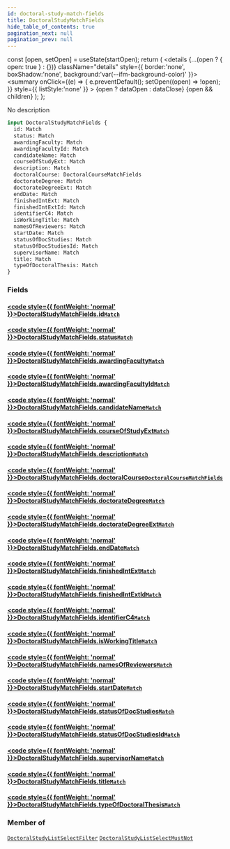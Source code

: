 ```yaml
---
id: doctoral-study-match-fields
title: DoctoralStudyMatchFields
hide_table_of_contents: true
pagination_next: null
pagination_prev: null
---
```







  const [open, setOpen] = useState(startOpen);
  return (
    <details {...(open ? { open: true } : {})} className="details" style={{ border:'none', boxShadow:'none', background:'var(--ifm-background-color)' }}>
      <summary
        onClick={(e) => {
          e.preventDefault();
          setOpen((open) => !open);
        }}
        style={{ listStyle:'none' }}
      >
      {open ? dataOpen : dataClose}
      </summary>
      {open && children}
    </details>
  );
};




No description


```graphql
input DoctoralStudyMatchFields {
  id: Match
  status: Match
  awardingFaculty: Match
  awardingFacultyId: Match
  candidateName: Match
  courseOfStudyExt: Match
  description: Match
  doctoralCourse: DoctoralCourseMatchFields
  doctorateDegree: Match
  doctorateDegreeExt: Match
  endDate: Match
  finishedIntExt: Match
  finishedIntExtId: Match
  identifierC4: Match
  isWorkingTitle: Match
  namesOfReviewers: Match
  startDate: Match
  statusOfDocStudies: Match
  statusOfDocStudiesId: Match
  supervisorName: Match
  title: Match
  typeOfDoctoralThesis: Match
}
```




### Fields

#### [<code style={{ fontWeight: 'normal' }}>DoctoralStudyMatchFields.<b>id</b></code>](#)<Bullet />[`Match`](/cris/inputs/match) <Badge class="secondary" text="input"/>
> 
> 

#### [<code style={{ fontWeight: 'normal' }}>DoctoralStudyMatchFields.<b>status</b></code>](#)<Bullet />[`Match`](/cris/inputs/match) <Badge class="secondary" text="input"/>
> 
> 

#### [<code style={{ fontWeight: 'normal' }}>DoctoralStudyMatchFields.<b>awardingFaculty</b></code>](#)<Bullet />[`Match`](/cris/inputs/match) <Badge class="secondary" text="input"/>
> 
> 

#### [<code style={{ fontWeight: 'normal' }}>DoctoralStudyMatchFields.<b>awardingFacultyId</b></code>](#)<Bullet />[`Match`](/cris/inputs/match) <Badge class="secondary" text="input"/>
> 
> 

#### [<code style={{ fontWeight: 'normal' }}>DoctoralStudyMatchFields.<b>candidateName</b></code>](#)<Bullet />[`Match`](/cris/inputs/match) <Badge class="secondary" text="input"/>
> 
> 

#### [<code style={{ fontWeight: 'normal' }}>DoctoralStudyMatchFields.<b>courseOfStudyExt</b></code>](#)<Bullet />[`Match`](/cris/inputs/match) <Badge class="secondary" text="input"/>
> 
> 

#### [<code style={{ fontWeight: 'normal' }}>DoctoralStudyMatchFields.<b>description</b></code>](#)<Bullet />[`Match`](/cris/inputs/match) <Badge class="secondary" text="input"/>
> 
> 

#### [<code style={{ fontWeight: 'normal' }}>DoctoralStudyMatchFields.<b>doctoralCourse</b></code>](#)<Bullet />[`DoctoralCourseMatchFields`](/cris/inputs/doctoral-course-match-fields) <Badge class="secondary" text="input"/>
> 
> 

#### [<code style={{ fontWeight: 'normal' }}>DoctoralStudyMatchFields.<b>doctorateDegree</b></code>](#)<Bullet />[`Match`](/cris/inputs/match) <Badge class="secondary" text="input"/>
> 
> 

#### [<code style={{ fontWeight: 'normal' }}>DoctoralStudyMatchFields.<b>doctorateDegreeExt</b></code>](#)<Bullet />[`Match`](/cris/inputs/match) <Badge class="secondary" text="input"/>
> 
> 

#### [<code style={{ fontWeight: 'normal' }}>DoctoralStudyMatchFields.<b>endDate</b></code>](#)<Bullet />[`Match`](/cris/inputs/match) <Badge class="secondary" text="input"/>
> 
> 

#### [<code style={{ fontWeight: 'normal' }}>DoctoralStudyMatchFields.<b>finishedIntExt</b></code>](#)<Bullet />[`Match`](/cris/inputs/match) <Badge class="secondary" text="input"/>
> 
> 

#### [<code style={{ fontWeight: 'normal' }}>DoctoralStudyMatchFields.<b>finishedIntExtId</b></code>](#)<Bullet />[`Match`](/cris/inputs/match) <Badge class="secondary" text="input"/>
> 
> 

#### [<code style={{ fontWeight: 'normal' }}>DoctoralStudyMatchFields.<b>identifierC4</b></code>](#)<Bullet />[`Match`](/cris/inputs/match) <Badge class="secondary" text="input"/>
> 
> 

#### [<code style={{ fontWeight: 'normal' }}>DoctoralStudyMatchFields.<b>isWorkingTitle</b></code>](#)<Bullet />[`Match`](/cris/inputs/match) <Badge class="secondary" text="input"/>
> 
> 

#### [<code style={{ fontWeight: 'normal' }}>DoctoralStudyMatchFields.<b>namesOfReviewers</b></code>](#)<Bullet />[`Match`](/cris/inputs/match) <Badge class="secondary" text="input"/>
> 
> 

#### [<code style={{ fontWeight: 'normal' }}>DoctoralStudyMatchFields.<b>startDate</b></code>](#)<Bullet />[`Match`](/cris/inputs/match) <Badge class="secondary" text="input"/>
> 
> 

#### [<code style={{ fontWeight: 'normal' }}>DoctoralStudyMatchFields.<b>statusOfDocStudies</b></code>](#)<Bullet />[`Match`](/cris/inputs/match) <Badge class="secondary" text="input"/>
> 
> 

#### [<code style={{ fontWeight: 'normal' }}>DoctoralStudyMatchFields.<b>statusOfDocStudiesId</b></code>](#)<Bullet />[`Match`](/cris/inputs/match) <Badge class="secondary" text="input"/>
> 
> 

#### [<code style={{ fontWeight: 'normal' }}>DoctoralStudyMatchFields.<b>supervisorName</b></code>](#)<Bullet />[`Match`](/cris/inputs/match) <Badge class="secondary" text="input"/>
> 
> 

#### [<code style={{ fontWeight: 'normal' }}>DoctoralStudyMatchFields.<b>title</b></code>](#)<Bullet />[`Match`](/cris/inputs/match) <Badge class="secondary" text="input"/>
> 
> 

#### [<code style={{ fontWeight: 'normal' }}>DoctoralStudyMatchFields.<b>typeOfDoctoralThesis</b></code>](#)<Bullet />[`Match`](/cris/inputs/match) <Badge class="secondary" text="input"/>
> 
> 



### Member of

[`DoctoralStudyListSelectFilter`](/cris/inputs/doctoral-study-list-select-filter)  <Badge class="secondary" text="input"/><Bullet />[`DoctoralStudyListSelectMustNot`](/cris/inputs/doctoral-study-list-select-must-not)  <Badge class="secondary" text="input"/>

